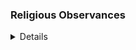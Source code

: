 ### Religious Observances

<details>**Religious Observances**: Students anticipating an absence for a major religious holiday are responsible for notifying the instructor in writing of anticipated absences due to their observance of such holidays. *Senate Rules 5.2.5.2.1(4) requires faculty to include any notification requirements within the syllabus. If no requirement is specified, two weeks prior to the absence is reasonable and should not be given any later. Information regarding major religious holidays may be obtained through [the Ombud's website](https://www.uky.edu/ombud/religious-observation-accommodations)or calling 859-257-3737.*</details>
